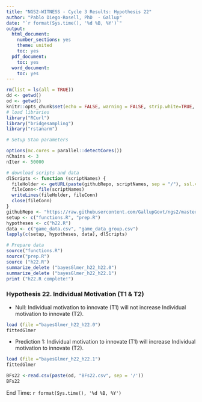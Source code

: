 ---
title: "NGS2-WITNESS - Cycle 3 Results: Hypothesis 22"
author: "Pablo Diego-Rosell, PhD  - Gallup"
date: "`r format(Sys.time(), '%d %B, %Y')`"
output:
  html_document:
    number_sections: yes
    theme: united
    toc: yes
  pdf_document:
    toc: yes
  word_document:
    toc: yes
---

```{r setup, include=FALSE}
rm(list = ls(all = TRUE))
dd <- getwd()
od <- getwd()
knitr::opts_chunk$set(echo = FALSE, warning = FALSE, strip.white=TRUE, tidy=TRUE)
# load libraries
library("RCurl")
library("bridgesampling")
library("rstanarm")

# Setup Stan parameters

options(mc.cores = parallel::detectCores())
nChains <- 3
nIter <- 50000

# download scripts and data
dlScripts <- function (scriptNames) {
  fileHolder <- getURL(paste(githubRepo, scriptNames, sep = "/"), ssl.verifypeer = FALSE)
  fileConn<-file(scriptNames)
  writeLines(fileHolder, fileConn)
  close(fileConn)
}
githubRepo <- "https://raw.githubusercontent.com/GallupGovt/ngs2/master/cycle3/Boomtown/Analysis"
setup <- c("functions.R", "prep.R")
hypotheses <- c("h22.R")
data <- c("game_data.csv", "game_data_group.csv")
lapply(c(setup, hypotheses, data), dlScripts)

# Prepare data
source("functions.R")
source("prep.R")
source ("h22.R")
summarize_delete ("bayesGlmer_h22_h22.0")
summarize_delete ("bayesGlmer_h22_h22.1")
print ("h22.R complete!")
```
### Hypothesis 22. Individual Motivation (T1 & T2)

- Null: Individual motivation to innovate (T1) will not increase Individual motivation to innovate (T2).

```{r h22null}
load (file ="bayesGlmer_h22_h22.0")
fittedGlmer
```
- Prediction 1: Individual motivation to innovate (T1) will increase Individual motivation to innovate (T2).

```{r }
load (file ="bayesGlmer_h22_h22.1")
fittedGlmer
```

```{r h22BFs}
BFs22 <-read.csv(paste(od, "BFs22.csv", sep = '/'))                      
BFs22
```

End Time: `r format(Sys.time(), '%d %B, %Y')`

<br />
<br />
<br />